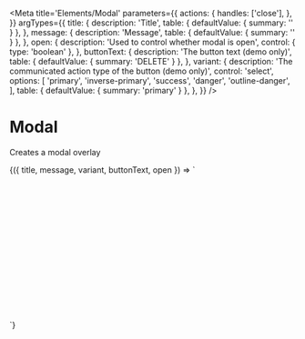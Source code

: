 
<Meta
  title='Elements/Modal'
  parameters={{
    actions: {
      handles: ['close'],
    },
  }}
  argTypes={{
    title: {
      description: 'Title',
      table: { defaultValue: { summary: '' } },
    },
    message: {
      description: 'Message',
      table: { defaultValue: { summary: '' } },
    },
    open: {
      description: 'Used to control whether modal is open',
      control: { type: 'boolean' },
    },
    buttonText: {
      description: 'The button text (demo only)',
      table: { defaultValue: { summary: 'DELETE' } },
    },
    variant: {
      description: 'The communicated action type of the button (demo only)',
      control: 'select',
      options: [
        'primary',
        'inverse-primary',
        'success',
        'danger',
        'outline-danger',
      ],
      table: { defaultValue: { summary: 'primary' } },
    },
  }}
/>

# Modal

Creates a modal overlay

<Canvas>
  <Story
    name='Confirmation'
    args={{
      title: 'Delete Confirmation!',
      message: 'Are you sure you want to delete this?',
      buttonText: 'DELETE',
      variant: 'danger',
      open: true,
    }}
  >
    {({ title, message, variant, buttonText, open }) => `
      <div style="height: 16rem">
        <v-modal
          ${open ? 'open' : ''}
          title='${title}'
          message='${message}'
          onclose='this.removeAttribute("open")'
        >
          <v-button
            class='ml-4'
            variant='${variant}'
            label='${buttonText}'
            slot='action'
          />
        </v-modal>
      </div>
    `}
  </Story>
</Canvas>
